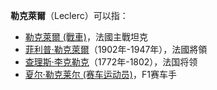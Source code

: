 {{noteTA
|1=zh-tw:戰車; zh-cn:坦克; zh-hk:坦克;
|2=zh-tw:主力戰車; zh-cn:主战坦克; zh-hk:主戰坦克;
}}
'''勒克萊爾'''（Leclerc）可以指：
*[[勒克萊爾_(戰車)|勒克萊爾 (戰車)]]，法國主戰坦克
*[[菲利普·勒克萊爾|菲利普·勒克萊爾]]（1902年-1947年），法國將領
*[[查理斯·李克勒克|查理斯·李克勒克]]（1772年-1802），法国将领
*[[夏尔·勒克莱尔_(赛车运动员)|夏尔·勒克莱尔 (赛车运动员)]]，F1赛车手

{{disambiguation|Cat=四字譯名消歧义}}